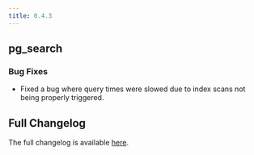 ```yaml
---
title: 0.4.3
---
```


## pg_search

### Bug Fixes

- Fixed a bug where query times were slowed due to index scans not being properly triggered.

## Full Changelog

The full changelog is available [here](https://github.com/paradedb/paradedb/releases/tag/v0.4.3).
